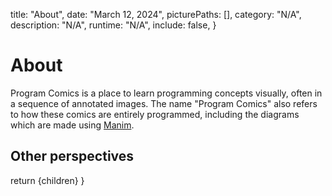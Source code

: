   title: "About",
  date: "March 12, 2024",
  picturePaths: [],
  category: "N/A",
  description: "N/A",
  runtime: "N/A",
  include: false,
}

# About

Program Comics is a place to learn programming concepts visually, often in a sequence of annotated images.
The name "Program Comics" also refers to how these comics are entirely programmed, including the diagrams which are made using [Manim](https://github.com/3b1b/manim).

## Other perspectives

<OtherPerspectives />

  return <Layout meta={meta}>{children}</Layout>
}
